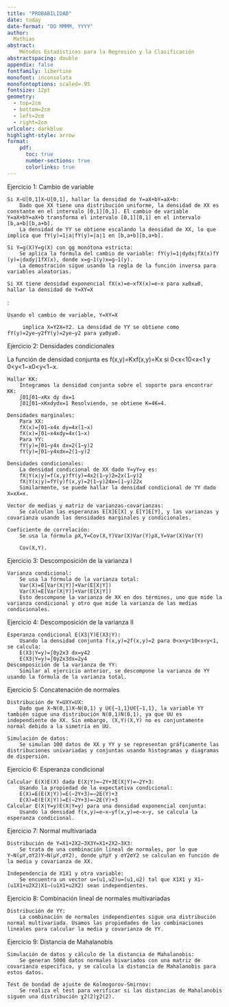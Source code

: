 ```yaml
---
title: "PROBABILIDAD"
date: today
date-format: "DD MMMM, YYYY"
author: 
  Mathias
abstract:
    Métodos Estadísticos para la Regresión y la Clasificación
abstractspacing: double
appendix: false
fontfamily: libertine
monofont: inconsolata
monofontoptions: scaled=.95
fontsize: 12pt
geometry: 
  - top=2cm
  - bottom=2cm
  - left=2cm
  - right=2cm
urlcolor: darkblue
highlight-style: arrow
format: 
    pdf:
      toc: true
      number-sections: true
      colorlinks: true
---
```


Ejercicio 1: Cambio de variable

    Si X∼U[0,1]X∼U[0,1], hallar la densidad de Y=aX+bY=aX+b:
        Dado que XX tiene una distribución uniforme, la densidad de XX es constante en el intervalo [0,1][0,1]. El cambio de variable Y=aX+bY=aX+b transforma el intervalo [0,1][0,1] en el intervalo [b,a+b][b,a+b].
        La densidad de YY se obtiene escalando la densidad de XX, lo que implica que fY(y)=1∣a∣fY​(y)=∣a∣1​ en [b,a+b][b,a+b].

    Si Y=g(X)Y=g(X) con gg monótona estricta:
        Se aplica la fórmula del cambio de variable: fY(y)=1∣dydx∣fX(x)fY​(y)=∣dxdy​∣1​fX​(x), donde x=g−1(y)x=g−1(y).
        La demostración sigue usando la regla de la función inversa para variables aleatorias.

    Si XX tiene densidad exponencial fX(x)=e−xfX​(x)=e−x para x≥0x≥0, hallar la densidad de Y=XY=X

​:

    Usando el cambio de variable, Y=XY=X

        ​ implica X=Y2X=Y2. La densidad de YY se obtiene como fY(y)=2ye−y2fY​(y)=2ye−y2 para y≥0y≥0.

Ejercicio 2: Densidades condicionales

La función de densidad conjunta es f(x,y)=Kxf(x,y)=Kx si 0<x<10<x<1 y 0<y<1−x0<y<1−x.

    Hallar KK:
        Integramos la densidad conjunta sobre el soporte para encontrar KK:
        ∫01∫01−xKx dy dx=1
        ∫01​∫01−x​Kxdydx=1 Resolviendo, se obtiene K=4K=4.

    Densidades marginales:
        Para XX:
        fX(x)=∫01−x4x dy=4x(1−x)
        fX​(x)=∫01−x​4xdy=4x(1−x)
        Para YY:
        fY(y)=∫01−y4x dx=2(1−y)2
        fY​(y)=∫01−y​4xdx=2(1−y)2

    Densidades condicionales:
        La densidad condicional de XX dado Y=yY=y es:
        fX∣Y(x∣y)=f(x,y)fY(y)=4x2(1−y)2=2x(1−y)2
        fX∣Y​(x∣y)=fY​(y)f(x,y)​=2(1−y)24x​=(1−y)22x​
        Similarmente, se puede hallar la densidad condicional de YY dado X=xX=x.

    Vector de medias y matriz de varianzas-covarianzas:
        Se calculan las esperanzas E[X]E[X] y E[Y]E[Y], y las varianzas y covarianza usando las densidades marginales y condicionales.

    Coeficiente de correlación:
        Se usa la fórmula ρX,Y=Cov(X,Y)Var(X)Var(Y)ρX,Y​=Var(X)Var(Y)

        ​Cov(X,Y)​.

Ejercicio 3: Descomposición de la varianza I

    Varianza condicional:
        Se usa la fórmula de la varianza total:
        Var(X)=E[Var(X∣Y)]+Var(E[X∣Y])
        Var(X)=E[Var(X∣Y)]+Var(E[X∣Y])
        Esto descompone la varianza de XX en dos términos, uno que mide la varianza condicional y otro que mide la varianza de las medias condicionales.

Ejercicio 4: Descomposición de la varianza II

    Esperanza condicional E(X3∣Y)E(X3∣Y):
        Usando la densidad conjunta f(x,y)=2f(x,y)=2 para 0<x<y<10<x<y<1, se calcula:
        E(X3∣Y=y)=∫0y2x3 dx=y42
        E(X3∣Y=y)=∫0y​2x3dx=2y4​
    Descomposición de la varianza de YY:
        Similar al ejercicio anterior, se descompone la varianza de YY usando la fórmula de la varianza total.

Ejercicio 5: Concatenación de normales

    Distribución de Y=UXY=UX:
        Dado que X∼N(0,1)X∼N(0,1) y U∈{−1,1}U∈{−1,1}, la variable YY también sigue una distribución N(0,1)N(0,1), ya que UU es independiente de XX. Sin embargo, (X,Y)(X,Y) no es conjuntamente normal debido a la simetría en UU.

    Simulación de datos:
        Se simulan 100 datos de XX y YY y se representan gráficamente las distribuciones univariadas y conjuntas usando histogramas y diagramas de dispersión.

Ejercicio 6: Esperanza condicional

    Calcular E(X)E(X) dada E(X∣Y)=−2Y+3E(X∣Y)=−2Y+3:
        Usando la propiedad de la expectativa condicional:
        E(X)=E(E(X∣Y))=E(−2Y+3)=−2E(Y)+3
        E(X)=E(E(X∣Y))=E(−2Y+3)=−2E(Y)+3
    Calcular E(X∣Y=y)E(X∣Y=y) para una densidad exponencial conjunta:
        Usando la densidad f(x,y)=e−x−yf(x,y)=e−x−y, se calcula la esperanza condicional.

Ejercicio 7: Normal multivariada

    Distribución de Y=X1+2X2−3X3Y=X1​+2X2​−3X3​:
        Se trata de una combinación lineal de normales, por lo que Y∼N(μY,σY2)Y∼N(μY​,σY2​), donde μYμY​ y σY2σY2​ se calculan en función de la media y covarianza de XX.

    Independencia de X1X1​ y otra variable:
        Se encuentra un vector u=(u1,u2)u=(u1​,u2​) tal que X1X1​ y X1−(u1X1+u2X2)X1​−(u1​X1​+u2​X2​) sean independientes.

Ejercicio 8: Combinación lineal de normales multivariadas

    Distribución de YY:
        La combinación de normales independientes sigue una distribución normal multivariada. Usamos las propiedades de las combinaciones lineales para calcular la media y covarianza de YY.

Ejercicio 9: Distancia de Mahalanobis

    Simulación de datos y cálculo de la distancia de Mahalanobis:
        Se generan 5000 datos normales bivariados con una matriz de covarianza específica, y se calcula la distancia de Mahalanobis para estos datos.

    Test de bondad de ajuste de Kolmogorov-Smirnov:
        Se realiza el test para verificar si las distancias de Mahalanobis siguen una distribución χ2(2)χ2(2).

